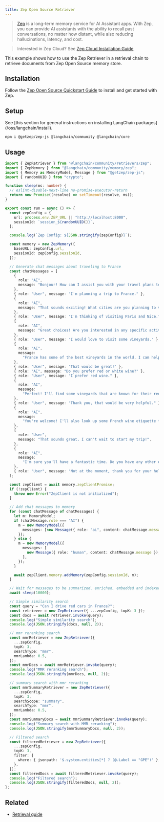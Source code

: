 ```yaml
---
title: Zep Open Source Retriever
---
```


> [Zep](https://www.getzep.com) is a long-term memory service for AI Assistant apps.
> With Zep, you can provide AI assistants with the ability to recall past conversations, no matter how distant,
> while also reducing hallucinations, latency, and cost.

> Interested in Zep Cloud? See [Zep Cloud Installation Guide](https://help.getzep.com/sdks)

This example shows how to use the Zep Retriever in a retrieval chain to retrieve documents from Zep Open Source memory store.

## Installation

Follow the [Zep Open Source Quickstart Guide](https://help.getzep.com/quickstart) to install and get started with Zep.

## Setup

<Tip>
See [this section for general instructions on installing LangChain packages](/oss/langchain/install).
</Tip>

```bash npm
npm i @getzep/zep-js @langchain/community @langchain/core
```

## Usage

```typescript
import { ZepRetriever } from "@langchain/community/retrievers/zep";
import { ZepMemory } from "@langchain/community/memory/zep";
import { Memory as MemoryModel, Message } from "@getzep/zep-js";
import { randomUUID } from "crypto";

function sleep(ms: number) {
  // eslint-disable-next-line no-promise-executor-return
  return new Promise((resolve) => setTimeout(resolve, ms));
}

export const run = async () => {
  const zepConfig = {
    url: process.env.ZEP_URL || "http://localhost:8000",
    sessionId: `session_${randomUUID()}`,
  };

  console.log(`Zep Config: ${JSON.stringify(zepConfig)}`);

  const memory = new ZepMemory({
    baseURL: zepConfig.url,
    sessionId: zepConfig.sessionId,
  });

  // Generate chat messages about traveling to France
  const chatMessages = [
    {
      role: "AI",
      message: "Bonjour! How can I assist you with your travel plans today?",
    },
    { role: "User", message: "I'm planning a trip to France." },
    {
      role: "AI",
      message: "That sounds exciting! What cities are you planning to visit?",
    },
    { role: "User", message: "I'm thinking of visiting Paris and Nice." },
    {
      role: "AI",
      message: "Great choices! Are you interested in any specific activities?",
    },
    { role: "User", message: "I would love to visit some vineyards." },
    {
      role: "AI",
      message:
        "France has some of the best vineyards in the world. I can help you find some.",
    },
    { role: "User", message: "That would be great!" },
    { role: "AI", message: "Do you prefer red or white wine?" },
    { role: "User", message: "I prefer red wine." },
    {
      role: "AI",
      message:
        "Perfect! I'll find some vineyards that are known for their red wines.",
    },
    { role: "User", message: "Thank you, that would be very helpful." },
    {
      role: "AI",
      message:
        "You're welcome! I'll also look up some French wine etiquette for you.",
    },
    {
      role: "User",
      message: "That sounds great. I can't wait to start my trip!",
    },
    {
      role: "AI",
      message:
        "I'm sure you'll have a fantastic time. Do you have any other questions about your trip?",
    },
    { role: "User", message: "Not at the moment, thank you for your help!" },
  ];

  const zepClient = await memory.zepClientPromise;
  if (!zepClient) {
    throw new Error("ZepClient is not initialized");
  }

  // Add chat messages to memory
  for (const chatMessage of chatMessages) {
    let m: MemoryModel;
    if (chatMessage.role === "AI") {
      m = new MemoryModel({
        messages: [new Message({ role: "ai", content: chatMessage.message })],
      });
    } else {
      m = new MemoryModel({
        messages: [
          new Message({ role: "human", content: chatMessage.message }),
        ],
      });
    }

    await zepClient.memory.addMemory(zepConfig.sessionId, m);
  }

  // Wait for messages to be summarized, enriched, embedded and indexed.
  await sleep(10000);

  // Simple similarity search
  const query = "Can I drive red cars in France?";
  const retriever = new ZepRetriever({ ...zepConfig, topK: 3 });
  const docs = await retriever.invoke(query);
  console.log("Simple similarity search");
  console.log(JSON.stringify(docs, null, 2));

  // mmr reranking search
  const mmrRetriever = new ZepRetriever({
    ...zepConfig,
    topK: 3,
    searchType: "mmr",
    mmrLambda: 0.5,
  });
  const mmrDocs = await mmrRetriever.invoke(query);
  console.log("MMR reranking search");
  console.log(JSON.stringify(mmrDocs, null, 2));

  // summary search with mmr reranking
  const mmrSummaryRetriever = new ZepRetriever({
    ...zepConfig,
    topK: 3,
    searchScope: "summary",
    searchType: "mmr",
    mmrLambda: 0.5,
  });
  const mmrSummaryDocs = await mmrSummaryRetriever.invoke(query);
  console.log("Summary search with MMR reranking");
  console.log(JSON.stringify(mmrSummaryDocs, null, 2));

  // Filtered search
  const filteredRetriever = new ZepRetriever({
    ...zepConfig,
    topK: 3,
    filter: {
      where: { jsonpath: '$.system.entities[*] ? (@.Label == "GPE")' },
    },
  });
  const filteredDocs = await filteredRetriever.invoke(query);
  console.log("Filtered search");
  console.log(JSON.stringify(filteredDocs, null, 2));
};
```

## Related

- [Retrieval guide](/oss/langchain/retrieval)
